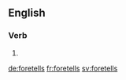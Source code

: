 ==English==

===Verb===
{{head|en}}

# {{en-third-person singular of|foretell}}

[[de:foretells]]
[[fr:foretells]]
[[sv:foretells]]